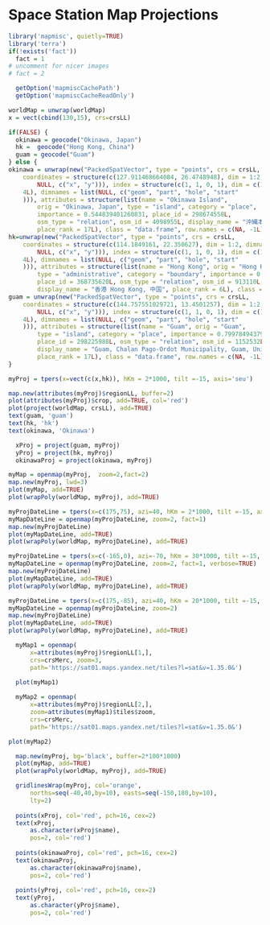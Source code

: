 <!--
%\VignetteEngine{knitr::docco_linear}
%\VignetteIndexEntry{Space Station Map Projections}
%\VignetteEncoding{UTF-8}
-->

# Space Station Map Projections

```r
library('mapmisc', quietly=TRUE)
library('terra')
if(!exists('fact'))
  fact = 1
# uncomment for nicer images
# fact = 2 

```

```r
  getOption('mapmiscCachePath')
  getOption('mapmiscCacheReadOnly')
```


```r
worldMap = unwrap(worldMap)
x = vect(cbind(130,15), crs=crsLL)

if(FALSE) {
  okinawa = geocode("Okinawa, Japan")
  hk =  geocode("Hong Kong, China")
  guam = geocode("Guam")
} else {
okinawa = unwrap(new("PackedSpatVector", type = "points", crs = crsLL, 
    coordinates = structure(c(127.911468664084, 26.4748948), dim = 1:2, dimnames = list(
        NULL, c("x", "y"))), index = structure(c(1, 1, 0, 1), dim = c(1L, 
    4L), dimnames = list(NULL, c("geom", "part", "hole", "start"
    ))), attributes = structure(list(name = "Okinawa Island", 
        orig = "Okinawa, Japan", type = "island", category = "place", 
        importance = 0.544839401260831, place_id = 298674558L, 
        osm_type = "relation", osm_id = 4098955L, display_name = "沖縄本島, 沖縄県, 日本", 
        place_rank = 17L), class = "data.frame", row.names = c(NA, -1L))))
hk=unwrap(new("PackedSpatVector", type = "points", crs = crsLL, 
    coordinates = structure(c(114.1849161, 22.350627), dim = 1:2, dimnames = list(
        NULL, c("x", "y"))), index = structure(c(1, 1, 0, 1), dim = c(1L, 
    4L), dimnames = list(NULL, c("geom", "part", "hole", "start"
    ))), attributes = structure(list(name = "Hong Kong", orig = "Hong Kong, China", 
        type = "administrative", category = "boundary", importance = 0.964301726010044, 
        place_id = 368735620L, osm_type = "relation", osm_id = 913110L, 
        display_name = "香港 Hong Kong, 中国", place_rank = 6L), class = "data.frame", row.names = c(NA, -1L))))
guam = unwrap(new("PackedSpatVector", type = "points", crs = crsLL, 
    coordinates = structure(c(144.757551029721, 13.4501257), dim = 1:2, dimnames = list(
        NULL, c("x", "y"))), index = structure(c(1, 1, 0, 1), dim = c(1L, 
    4L), dimnames = list(NULL, c("geom", "part", "hole", "start"
    ))), attributes = structure(list(name = "Guam", orig = "Guam", 
        type = "island", category = "place", importance = 0.799784943797409, 
        place_id = 298225988L, osm_type = "relation", osm_id = 1152532L, 
        display_name = "Guam, Chalan Pago-Ordot Municipality, Guam, United States", 
        place_rank = 17L), class = "data.frame", row.names = c(NA, -1L))))
}
```






```r
myProj = tpers(x=vect(c(x,hk)), hKm = 2*1000, tilt =-15, axis='seu')
```








 
```r
map.new(attributes(myProj)$regionLL, buffer=2)
plot(attributes(myProj)$crop, add=TRUE, col='red')
plot(project(worldMap, crsLL), add=TRUE)
text(guam, 'guam')
text(hk, 'hk')
text(okinawa, 'Okinawa')
```












```r
  xProj = project(guam, myProj)
  yProj = project(hk, myProj)
  okinawaProj = project(okinawa, myProj)
```




```r
myMap = openmap(myProj,  zoom=2,fact=2)
map.new(myProj, lwd=3)
plot(myMap, add=TRUE)
plot(wrapPoly(worldMap, myProj), add=TRUE)
```




```r
myProjDateLine = tpers(x=c(175,75), azi=40, hKm = 2*1000, tilt =-15, axis='seu')
myMapDateLine = openmap(myProjDateLine, zoom=2, fact=1)
map.new(myProjDateLine)
plot(myMapDateLine, add=TRUE)
plot(wrapPoly(worldMap, myProjDateLine), add=TRUE)
```


```r
myProjDateLine = tpers(x=c(-165,0), azi=-70, hKm = 30*1000, tilt =-15, axis='seu')
myMapDateLine = openmap(myProjDateLine, zoom=2, fact=1, verbose=TRUE)
map.new(myProjDateLine)
plot(myMapDateLine, add=TRUE)
plot(wrapPoly(worldMap, myProjDateLine), add=TRUE)
```

```r
myProjDateLine = tpers(x=c(175,-85), azi=40, hKm = 20*1000, tilt =-15, axis='seu')
myMapDateLine = openmap(myProjDateLine, zoom=2)
map.new(myProjDateLine)
plot(myMapDateLine, add=TRUE)
plot(wrapPoly(worldMap, myProjDateLine), add=TRUE)
```


```r
  
  myMap1 = openmap(
      x=attributes(myProj)$regionLL[1,],
      crs=crsMerc, zoom=3,
      path='https://sat01.maps.yandex.net/tiles?l=sat&v=1.35.0&')
  
  plot(myMap1)

  myMap2 = openmap(
      x=attributes(myProj)$regionLL[2,],
      zoom=attributes(myMap1)$tiles$zoom,
      crs=crsMerc,
      path='https://sat01.maps.yandex.net/tiles?l=sat&v=1.35.0&')

plot(myMap2)

```



```r
  map.new(myProj, bg='black', buffer=2*100*1000)
  plot(myMap, add=TRUE)
  plot(wrapPoly(worldMap, myProj), add=TRUE)  

  gridlinesWrap(myProj, col='orange', 
      norths=seq(-40,40,by=10), easts=seq(-150,180,by=10),
      lty=2)
  
  points(xProj, col='red', pch=16, cex=2)
  text(xProj, 
      as.character(xProj$name),
      pos=2, col='red')
  
  points(okinawaProj, col='red', pch=16, cex=2)
  text(okinawaProj, 
      as.character(okinawaProj$name),
      pos=2, col='red')
  
  points(yProj, col='red', pch=16, cex=2)
  text(yProj, 
      as.character(yProj$name),
      pos=2, col='red')
```
